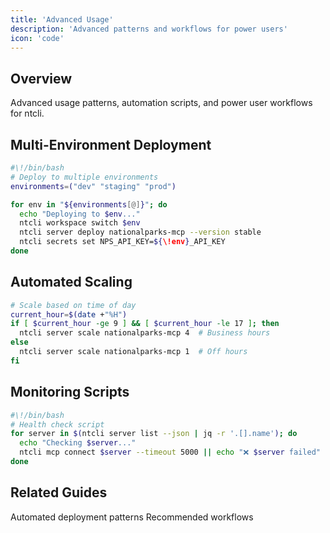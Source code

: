 ```yaml
---
title: 'Advanced Usage'
description: 'Advanced patterns and workflows for power users'
icon: 'code'
---
```


## Overview

Advanced usage patterns, automation scripts, and power user workflows for ntcli.

## Multi-Environment Deployment

```bash
#\!/bin/bash
# Deploy to multiple environments
environments=("dev" "staging" "prod")

for env in "${environments[@]}"; do
  echo "Deploying to $env..."
  ntcli workspace switch $env
  ntcli server deploy nationalparks-mcp --version stable
  ntcli secrets set NPS_API_KEY=${\!env}_API_KEY
done
```

## Automated Scaling

```bash
# Scale based on time of day
current_hour=$(date +"%H")
if [ $current_hour -ge 9 ] && [ $current_hour -le 17 ]; then
  ntcli server scale nationalparks-mcp 4  # Business hours
else
  ntcli server scale nationalparks-mcp 1  # Off hours
fi
```

## Monitoring Scripts

```bash
#\!/bin/bash
# Health check script
for server in $(ntcli server list --json | jq -r '.[].name'); do
  echo "Checking $server..."
  ntcli mcp connect $server --timeout 5000 || echo "❌ $server failed"
done
```

## Related Guides

<CardGroup cols={2}>
  <Card
    title="CI/CD Integration"
    icon="robot"
    href="/dev/ci-cd"
  >
    Automated deployment patterns
  </Card>
  <Card
    title="Best Practices"
    icon="star"
    href="/dev/best-practices"
  >
    Recommended workflows
  </Card>
</CardGroup>
